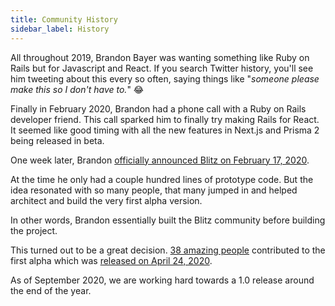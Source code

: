 ```yaml
---
title: Community History
sidebar_label: History
---
```


All throughout 2019, Brandon Bayer was wanting something like Ruby on Rails but for Javascript and React. If you search Twitter history, you'll see him tweeting about this every so often, saying things like "_someone please make this so I don't have to._" 😂

Finally in February 2020, Brandon had a phone call with a Ruby on Rails developer friend. This call sparked him to finally try making Rails for React. It seemed like good timing with all the new features in Next.js and Prisma 2 being released in beta.

One week later, Brandon [officially announced Blitz on February 17, 2020](https://twitter.com/flybayer/status/1229425878481793024).

At the time he only had a couple hundred lines of prototype code. But the idea resonated with so many people, that many jumped in and helped architect and build the very first alpha version.

In other words, Brandon essentially built the Blitz community before building the project.

This turned out to be a great decision. [38 amazing people](https://github.com/blitz-js/blitz/tree/ab6f60571ad61eef6be55e9684f2e243fa902e8d#contributors-) contributed to the first alpha which was [released on April 24, 2020](https://twitter.com/flybayer/status/1253649008540569600).

As of September 2020, we are working hard towards a 1.0 release around the end of the year.
